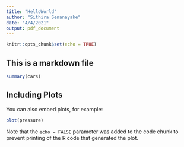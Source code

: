 ```yaml
---
title: "HelloWorld"
author: "Sithira Senanayake"
date: "4/4/2021"
output: pdf_document
---
```


```r
knitr::opts_chunk$set(echo = TRUE)
```

## This is a markdown file

```r
summary(cars)
```

## Including Plots

You can also embed plots, for example:

```r
plot(pressure)
```

Note that the `echo = FALSE` parameter was added to the code chunk to prevent printing of the R code that generated the plot.
